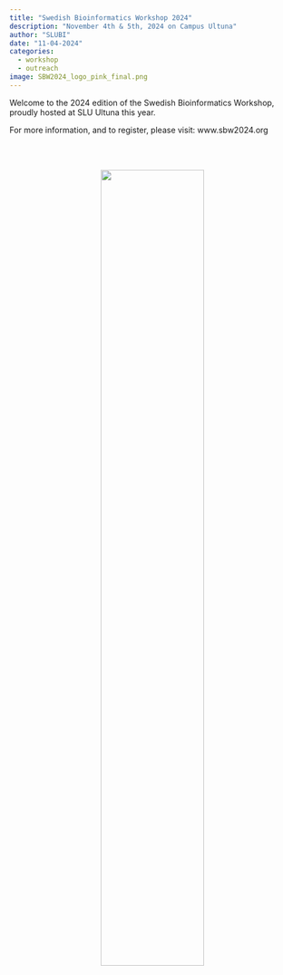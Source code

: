 ```yaml
---
title: "Swedish Bioinformatics Workshop 2024"
description: "November 4th & 5th, 2024 on Campus Ultuna"
author: "SLUBI"
date: "11-04-2024"
categories:
  - workshop
  - outreach
image: SBW2024_logo_pink_final.png
---
```


Welcome to the 2024 edition of the Swedish Bioinformatics Workshop, proudly hosted at SLU Ultuna this year. 

For more information, and to register, please visit: www.sbw2024.org

<br><br>
<center>
![](SBW2024_flyer.png){.class width=60%}